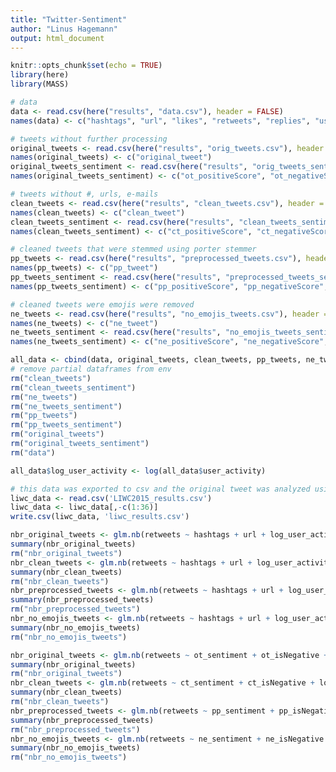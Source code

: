 ```yaml
---
title: "Twitter-Sentiment"
author: "Linus Hagemann"
output: html_document
---
```


```r
knitr::opts_chunk$set(echo = TRUE)
library(here)
library(MASS)
```
```r
# data
data <- read.csv(here("results", "data.csv"), header = FALSE)
names(data) <- c("hashtags", "url", "likes", "retweets", "replies", "user_activity")

# tweets without further processing
original_tweets <- read.csv(here("results", "orig_tweets.csv"), header = FALSE)
names(original_tweets) <- c("original_tweet")
original_tweets_sentiment <- read.csv(here("results", "orig_tweets_sentiment.csv"), header = FALSE)
names(original_tweets_sentiment) <- c("ot_positiveScore", "ot_negativeScore", "ot_polarity", "ot_sentiment", "ot_isNegative", "ot_interactionTerm")

# tweets without #, urls, e-mails
clean_tweets <- read.csv(here("results", "clean_tweets.csv"), header = FALSE)
names(clean_tweets) <- c("clean_tweet")
clean_tweets_sentiment <- read.csv(here("results", "clean_tweets_sentiment.csv"), header = FALSE)
names(clean_tweets_sentiment) <- c("ct_positiveScore", "ct_negativeScore", "ct_polarity", "ct_sentiment", "ct_isNegative", "ct_interactionTerm")

# cleaned tweets that were stemmed using porter stemmer
pp_tweets <- read.csv(here("results", "preprocessed_tweets.csv"), header = FALSE)
names(pp_tweets) <- c("pp_tweet")
pp_tweets_sentiment <- read.csv(here("results", "preprocessed_tweets_sentiment.csv"), header = FALSE)
names(pp_tweets_sentiment) <- c("pp_positiveScore", "pp_negativeScore", "pp_polarity", "pp_sentiment", "pp_isNegative", "pp_interactionTerm")

# cleaned tweets were emojis were removed
ne_tweets <- read.csv(here("results", "no_emojis_tweets.csv"), header = FALSE)
names(ne_tweets) <- c("ne_tweet")
ne_tweets_sentiment <- read.csv(here("results", "no_emojis_tweets_sentiment.csv"), header = FALSE)
names(ne_tweets_sentiment) <- c("ne_positiveScore", "ne_negativeScore", "ne_polarity", "ne_sentiment", "ne_isNegative", "ne_interactionTerm")
```

```r
all_data <- cbind(data, original_tweets, clean_tweets, pp_tweets, ne_tweets, original_tweets_sentiment, clean_tweets_sentiment, pp_tweets_sentiment, ne_tweets_sentiment)
# remove partial dataframes from env
rm("clean_tweets")
rm("clean_tweets_sentiment")
rm("ne_tweets")
rm("ne_tweets_sentiment")
rm("pp_tweets")
rm("pp_tweets_sentiment")
rm("original_tweets")
rm("original_tweets_sentiment")
rm("data")

all_data$log_user_activity <- log(all_data$user_activity)
```

```r
# this data was exported to csv and the original tweet was analyzed using LIWC2015
liwc_data <- read.csv('LIWC2015_results.csv')
liwc_data <- liwc_data[,-c(1:36)]
write.csv(liwc_data, 'liwc_results.csv')
```

```r
nbr_original_tweets <- glm.nb(retweets ~ hashtags + url + log_user_activity + exp(ot_sentiment), data = all_data)
summary(nbr_original_tweets)
rm("nbr_original_tweets")
nbr_clean_tweets <- glm.nb(retweets ~ hashtags + url + log_user_activity + ct_sentiment, data = all_data)
summary(nbr_clean_tweets)
rm("nbr_clean_tweets")
nbr_preprocessed_tweets <- glm.nb(retweets ~ hashtags + url + log_user_activity + pp_sentiment, data = all_data)
summary(nbr_preprocessed_tweets)
rm("nbr_preprocessed_tweets")
nbr_no_emojis_tweets <- glm.nb(retweets ~ hashtags + url + log_user_activity + ne_sentiment, data = all_data)
summary(nbr_no_emojis_tweets)
rm("nbr_no_emojis_tweets")
```

```r
nbr_original_tweets <- glm.nb(retweets ~ ot_sentiment + ot_isNegative + log_user_activity + hashtags + url + ot_interactionTerm, data = all_data)
summary(nbr_original_tweets)
rm("nbr_original_tweets")
nbr_clean_tweets <- glm.nb(retweets ~ ct_sentiment + ct_isNegative + log_user_activity + hashtags + url + ct_interactionTerm, data = all_data)
summary(nbr_clean_tweets)
rm("nbr_clean_tweets")
nbr_preprocessed_tweets <- glm.nb(retweets ~ pp_sentiment + pp_isNegative + log_user_activity + hashtags + url + pp_interactionTerm, data = all_data)
summary(nbr_preprocessed_tweets)
rm("nbr_preprocessed_tweets")
nbr_no_emojis_tweets <- glm.nb(retweets ~ ne_sentiment + ne_isNegative + log_user_activity + hashtags + url + ne_interactionTerm, data = all_data)
summary(nbr_no_emojis_tweets)
rm("nbr_no_emojis_tweets")
```



